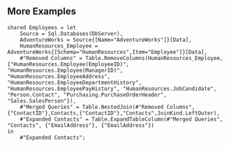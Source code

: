 ## More Examples

```powerquery {6}
shared Employees = let
    Source = Sql.Databases(DbServer),
    AdventureWorks = Source{[Name="AdventureWorks"]}[Data],
    HumanResources_Employee = AdventureWorks{[Schema="HumanResources",Item="Employee"]}[Data],
    #"Removed Columns" = Table.RemoveColumns(HumanResources_Employee,{"HumanResources.Employee(EmployeeID)", "HumanResources.Employee(ManagerID)", "HumanResources.EmployeeAddress", "HumanResources.EmployeeDepartmentHistory", "HumanResources.EmployeePayHistory", "HumanResources.JobCandidate", "Person.Contact", "Purchasing.PurchaseOrderHeader", "Sales.SalesPerson"}),
    #"Merged Queries" = Table.NestedJoin(#"Removed Columns",{"ContactID"},Contacts,{"ContactID"},"Contacts",JoinKind.LeftOuter),
    #"Expanded Contacts" = Table.ExpandTableColumn(#"Merged Queries", "Contacts", {"EmailAddress"}, {"EmailAddress"})
in
    #"Expanded Contacts";
```


<TallyQuiz formId='3NW0KG'/>